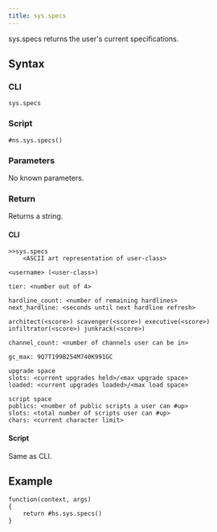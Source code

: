 ```yaml
---
title: sys.specs
---
```


sys.specs returns the user's current specifications.

## Syntax

### CLI

```
sys.specs
```

### Script

```
#ns.sys.specs()
```

### Parameters

No known parameters.

### Return

Returns a string.

#### CLI

```
>>sys.specs
    <ASCII art representation of user-class>

<username> (<user-class>)

tier: <number out of 4>

hardline_count: <number of remaining hardlines>
next_hardline: <seconds until next hardline refresh>

architect(<score>) scavenger(<score>) executive(<score>) infiltrator(<score>) junkrack(<score>)

channel_count: <number of channels user can be in>

gc_max: 9Q7T199B254M740K991GC

upgrade space
slots: <current upgrades held>/<max upgrade space>
loaded: <current upgrades loaded>/<max load space>

script space
publics: <number of public scripts a user can #up>
slots: <total number of scripts user can #up>
chars: <current character limit>
```

#### Script

Same as CLI.

## Example

```
function(context, args)
{
	return #hs.sys.specs()
}
```
